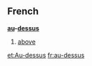 ==French==
<!-- preposition? -->
'''[[au]]-[[dessus]]'''

# [[above]]

[[et:Au-dessus]]
[[fr:au-dessus]]